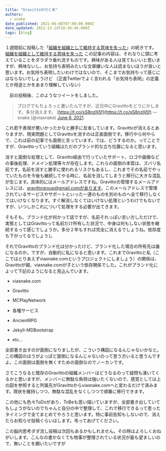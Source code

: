 ```yaml
---
title: "Gravittoの行く末"
authors:
  - snake
date_published: 2021-06-08T07:00:00.000Z
date_updated: 2021-12-14T18:34:49.000Z
tags: [blog]
---
```


１週間前に投稿した「[組織を組織として維持する意味を失った](/blog/lost-meaning-of-keeping-an-organization-as-an-organization/)」の続きです。
[組織を組織として維持する意味を失った](/blog/lost-meaning-of-keeping-an-organization-as-an-organization/)
この記事の内容は、それなりに頭に考えていることをダラダラ垂れ流すものです。興味がある人は見てもいいと思いますが、興味ないし、お気持ち表明みたいな文章嫌いな人は読まないほうが良いと思います。お気持ち表明したいわけではないので、そこまでお気持ちって感じにはならないでしょうけど
（正直Twitterでよく言われる「お気持ち表明」の定義とか用途とかをあまり理解していない）

　前の投稿後、このようなツイートをしました。

> ブログでもちょろっと書いたんですが、近日中にGravittoをどうにかします。多分消えます。 [https://t.co/sS8nzlIj5f](https://t.co/sS8nzlIj5f)
> &mdash; snake (@viasnake) [June 6, 2021](https://twitter.com/viasnake/status/1401509246022213634?ref_src=twsrc%5Etfw)

これ若干表現が悪いかったかなと勝手に反省しています。Gravittoが消えるとありますが、現実問題としてGravittoを消すのは正直面倒です。移行やら何やらで、これは前の記事でも面倒と言っています。では、どうするのか。ってことですが、Gravittoっていう組織はただのブランド的な立ち位置になると思います。

消すと面倒な処理として、Gravitto経由で行っていたサポート、ロゴや画像などの事後処理、ドメイン処理等々が存在します。これらの面倒の本質は、ズバリ名前です。名前を消すと勝手に使われるリスクもあるし、これまでその名前でやっていたものを今後も継続してやる時に、名前を消してしまうと移行に大きな混乱が生じます。具体的にはメールアドレスですね。Gravittoの管理するメールアドレスには、gravittogroup@gmail.comがあります。このメールアドレスで管理されているサービスやサポートといった一連のものを別のものへ全て移行しなくてはいけなくなります。すぐ解消しなくてはいけない処理というわけでもないですが、いつしかこれについて処理をする必要が出てきます。

そもそも、ブランド化が何かって話ですが、名前それっぽい言い方しただけで、実態としてはGravittoって名前だけ所有した状況で、中身は何もしない状態を継続するって感じでしょうか。多分２年もすれば完全に消えるでしょうね。依存度も下がってるでしょうし

それでGravittoのブランド化は分かったけど、ブランド化した場合の所有先は誰になるのか。ですが、自動的に私になると思います。これまでGravittoと私（ここではとりあえずviasnake.comというプロジェクトにしましょう）の関係は、Gravittoが親、viasnake.comが子という依存関係でした。これがブランド化によって下記のようになると見込んでいます。

- viasnake.com

- Gravitto
- MCPlayNetwork

- 各種サービス
- AncientRPG

- Jekyll-MDBootstrap
- etc...

全部書き出すのが面倒になりましたが、こういう構図になるんじゃないかなと。この構図のほうがよっぽど面倒になるんじゃないのって思う方いると思うんですよ。この面倒は面倒を無くすための面倒なのでノーカンです。

さてこうなると既存のGravittoの組織メンバーはどうなるのって疑問も湧いてくるかと思いますが、メンバーに無駄な負担は強いたくないので、感覚としては上の図を参照すると所属先がGravittoからviasnake.comへと変わるだけで済みます。現状を維持しつつ、無駄な混乱をなくしつつで順番に移行できます。

この他にも色々ToDoがあり、ToBeも思い描いていますが、全部書き出していてもしょうがないのでちゃんと自分の中で整理して、これで移行できるって思ったタイミングで全てまとめてやろうと思います。特に事前告知もしないので、消えたらお知らせ投稿ぐらいはします。弔ってあげてください。

この脳内思考ダダ流し投稿は次回もあるかもしれません。その時はよろしくおねがいします。こんなの書かなくても物事が整理されている状況が最も望ましいので、無いことを願いたいですが
